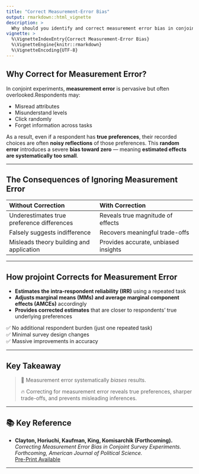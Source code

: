 ```yaml
---
title: "Correct Measurement-Error Bias"
output: rmarkdown::html_vignette
description: >
  Why should you identify and correct measurement error bias in conjoint analysis?
vignette: >
  %\VignetteIndexEntry{Correct Measurement-Error Bias}
  %\VignetteEngine{knitr::rmarkdown}
  %\VignetteEncoding{UTF-8}
---
```


## **Why Correct for Measurement Error?**

In conjoint experiments, **measurement error** is pervasive but often overlooked.Respondents may:

- Misread attributes
- Misunderstand levels
- Click randomly
- Forget information across tasks

As a result, even if a respondent has **true preferences**, their recorded choices are often **noisy reflections** of those preferences. This **random error** introduces a severe **bias toward zero** — meaning **estimated effects are systematically too small**.

---

## **The Consequences of Ignoring Measurement Error**

| Without Correction             | With Correction                  |
|:--------------------------------|:----------------------------------|
| Underestimates true preference differences | Reveals true magnitude of effects |
| Falsely suggests indifference | Recovers meaningful trade-offs |
| Misleads theory building and application | Provides accurate, unbiased insights |

---

## **How projoint Corrects for Measurement Error**

- **Estimates the intra-respondent reliability (IRR)** using a repeated task
- **Adjusts marginal means (MMs) and average marginal component effects (AMCEs)** accordingly
- **Provides corrected estimates** that are closer to respondents’ true underlying preferences

✅ No additional respondent burden (just one repeated task)  
✅ Minimal survey design changes  
✅ Massive improvements in accuracy

---

## **Key Takeaway**

> 🧠 Measurement error systematically *biases* results.  
> 
> 🔥 Correcting for measurement error reveals true preferences, sharper trade-offs, and prevents misleading inferences.

---

## 📚 Key Reference

- **Clayton, Horiuchi, Kaufman, King, Komisarchik (Forthcoming).**  
  *Correcting Measurement Error Bias in Conjoint Survey Experiments.*  
  _Forthcoming, American Journal of Political Science._  
  [Pre-Print Available](https://gking.harvard.edu/conjointE)

---
